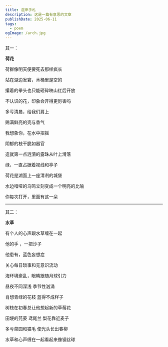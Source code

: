 ```yaml
---
title: 湿岸手札
description: 这是一篇有意思的文章
publishDate: 2025-06-11
tags:
  - poem
ogImage: /arch.jpg
---
```

其一：

**荷花**

荷群像明天便要死去那样疯长

站在湖边发窘，木桶里是空的

攥着的拳头也只能砸碎映山红后开放

不认识的花，印象会开得更厉害吗

多亏清晨，给我们肩上

赐满鲜亮的壳与香气

我想象你，在水中招摇

阴郁的枝干脆如器官

造就第一点涟漪的露珠从叶上滑落

绿，一直占据着视线和亭子

荷花是湖面上一座清冽的城堡

水边喑哑的鸟鸣立刻变成一个明亮的比喻

你每次打开，里面有这一朵
***
其二：

**水草**

有个人的心声跟水草缠在一起

他的手 ，一把沙子

他患有，蓝色妄想症

关心每日琐事和无意识流动

海环境紊乱，眼睛跟随月球引力

昼夜不同深浅 季节性汹涌

肖想青绿的花枝 蓝得不成样子

树枝在初春总让他想起新的草莓花

田埂的芫荽 鸢尾兰 梨花靠近麦子

多亏菜园和猫毛 使光头长出春柳

水草和心声缠在一起看起来像钢丝球
